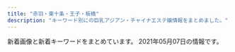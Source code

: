 ```yaml
---
title: "赤羽・東十条・王子・板橋"
description: "キーワード別にの巨乳アジアン・チャイナエステ嬢情報をまとめました。"
---
```


新着画像と新着キーワードをまとめています。
2021年05月07日の情報です。

<DmmAffiliateIns />
<KeywordTable
  shops={
    [
    {
        "keywords": {
            "88": 3,
            "98": 1,
            "89": 3,
            "87": 3,
            "\u30bb\u30af\u30b7\u30fc": 6
        },
        "name": "FLOWER",
        "img_links": [
            "http://esthe-japan.work/flower/upload/202004/1588153474.png"
        ],
        "station": "JR\u8d64\u7fbd\u99c5\u5357\u6539\u672d\u53e3(\u6771)",
        "url": "http://esthe-japan.work/flower/"
    },
    {
        "name": "Kiss you",
        "url": "http://kissyourelax.xyz/",
        "station": "JR\u8d64\u7fbd\u99c5",
        "keywords": {},
        "img_links": [
            "http://kissyourelax.xyz/uploads/190802/1-1ZP20P91YN.jpg",
            "http://kissyourelax.xyz/uploads/190514/1-1Z5140R044351.jpg",
            "http://kissyourelax.xyz/uploads/190422/1-1Z422144244F3.jpg",
            "http://kissyourelax.xyz/uploads/191213/1-19121315493M58.jpg",
            "http://kissyourelax.xyz/uploads/190802/1-1ZP20P930U4.jpg",
            "http://kissyourelax.xyz/uploads/190514/1-1Z5140R02A31.jpg",
            "http://kissyourelax.xyz/uploads/190426/1-1Z4261G1591I.jpg",
            "http://kissyourelax.xyz/uploads/190625/1-1Z625204313L6.jpg",
            "http://kissyourelax.xyz/uploads/200929/1-200929125F62K.jpg",
            "http://kissyourelax.xyz/uploads/190426/1-1Z4261G221600.jpg",
            "http://kissyourelax.xyz/uploads/190422/1-1Z42214343N22.jpg",
            "http://kissyourelax.xyz/uploads/190712/1-1ZG2111F3448.jpg",
            "http://kissyourelax.xyz/uploads/190426/1-1Z4261G229208.jpg",
            "http://kissyourelax.xyz/uploads/191129/1-191129154603T5.jpg",
            "http://kissyourelax.xyz/uploads/200812/1-200Q212540D24.jpg",
            "http://kissyourelax.xyz/uploads/191213/1-1912131550052E.jpg",
            "http://kissyourelax.xyz/img/s0.png",
            "http://kissyourelax.xyz/uploads/190712/1-1ZG2111A3147.jpg",
            "http://kissyourelax.xyz/uploads/200812/1-200Q2125423452.jpg",
            "http://kissyourelax.xyz/uploads/190625/1-1Z625203Q3N2.jpg",
            "http://kissyourelax.xyz/uploads/190422/1-1Z422143352a6.jpg",
            "http://kissyourelax.xyz/uploads/200929/1-200929125H1111.jpg",
            "http://kissyourelax.xyz/img/botton.jpg",
            "http://kissyourelax.xyz/uploads/190920/1-1Z9200Z645220.jpg"
        ]
    },
    {
        "url": "http://flower.este88.com/",
        "keywords": {},
        "img_links": [
            "http://flower.este88.com/i/images/access2.jpg",
            "http://flower.este88.com/gals/yuuna1.jpg",
            "http://flower.este88.com/i/images/access6.jpg",
            "http://flower.este88.com/images/m03.jpg",
            "http://flower.este88.com/images/m05.jpg",
            "http://flower.este88.com/images/dot.png",
            "http://flower.este88.com/images/m01.jpg",
            "http://flower.este88.com/gals/haruka1.jpg",
            "http://flower.este88.com/gals/riri1.jpg",
            "http://flower.este88.com/images/m02.jpg",
            "http://flower.este88.com/i/images/access7.jpg",
            "http://flower.este88.com/images/kp01.jpg",
            "http://flower.este88.com/gals/moe1.jpg",
            "http://flower.este88.com/i/images/access5.jpg",
            "http://flower.este88.com/i/images/access1.jpg",
            "http://flower.este88.com/images/m04.jpg",
            "http://flower.este88.com/i/images/access4.jpg",
            "http://flower.este88.com/images/img1.jpg",
            "http://flower.este88.com/i/images/access3.jpg",
            "http://flower.este88.com/gals/erika1.jpg",
            "http://flower.este88.com/gals/emi1.jpg"
        ],
        "name": "Flower",
        "station": "JR\u8d64\u7fbd\u99c5\u5357\u53e3"
    },
    {
        "url": "https://www.sinraku.work/",
        "keywords": {},
        "name": "\u5fc3\u697d",
        "station": "JR\u8d64\u7fbd\u99c5\u6771\u53e3",
        "img_links": [
            "https://www.sinraku.work/img/miho1.jpg",
            "https://www.sinraku.work/images/int2.png",
            "https://www.sinraku.work/images/rec.jpg",
            "https://www.sinraku.work/staff/miho.jpg",
            "https://www.sinraku.work/staff/rina.jpg",
            "https://www.sinraku.work/images/tel.png",
            "https://www.sinraku.work/staff/kai.jpg",
            "https://www.sinraku.work/images/tg.png",
            "https://www.sinraku.work/images/int1.jpg",
            "https://www.sinraku.work/images/menu/top.png",
            "https://www.sinraku.work/images/staff_t.jpg",
            "https://www.sinraku.work/images/news.jpg",
            "https://www.sinraku.work/images/sys.png",
            "https://www.sinraku.work/images/interior_t.jpg",
            "https://www.sinraku.work/img/kai1.jpg",
            "https://www.sinraku.work/images/menu/interior.png",
            "https://www.sinraku.work/staff/koko.jpg",
            "https://www.sinraku.work/images/menu/staff.png",
            "https://www.sinraku.work/images/time.jpg",
            "https://www.sinraku.work/img/koko1.jpg",
            "https://www.sinraku.work/img/rina1.jpg"
        ]
    },
    {
        "url": "http://www.cocosia.work/",
        "station": "JR\u8d64\u7fbd\u99c5\u897f\u53e3",
        "keywords": {
            "C": 15,
            "D": 10,
            "86": 8,
            "85": 2,
            "87": 6,
            "E": 6
        },
        "img_links": [
            "http://www.cocosia.work/img/int3.jpg",
            "http://www.cocosia.work/img/concept.jpg",
            "http://www.cocosia.work/staff/hina1.jpg",
            "http://www.cocosia.work/img/i_tel.png",
            "http://www.cocosia.work/img/bn_contact_sp.jpg",
            "http://www.cocosia.work/img/int1_sp.jpg",
            "http://www.cocosia.work/staff/yuyu.jpg",
            "http://www.cocosia.work/img/header_info.png",
            "http://www.cocosia.work/img/int1.jpg",
            "http://www.cocosia.work/staff/hina.jpg",
            "http://www.cocosia.work/img/bn_howto.jpg",
            "http://www.cocosia.work/img/concept_sp.jpg",
            "http://www.cocosia.work/staff/mao1.jpg",
            "http://www.cocosia.work/staff/rea1.jpg",
            "http://www.cocosia.work/staff/rea.jpg",
            "http://www.cocosia.work/staff/mika.jpg",
            "http://www.cocosia.work/img/int2.jpg",
            "http://www.cocosia.work/staff/riya.jpg",
            "http://www.cocosia.work/img/bn_contact.jpg",
            "http://www.cocosia.work/staff/yuyu1.jpg",
            "http://www.cocosia.work/staff/riya1.jpg",
            "http://www.cocosia.work/staff/mika1.jpg",
            "http://www.cocosia.work/staff/mao.jpg",
            "http://www.cocosia.work/img/int2_sp.jpg",
            "http://www.cocosia.work/img/int3_sp.jpg",
            "http://www.cocosia.work/img/bn_howto_sp.jpg"
        ],
        "name": "Cocosia \uff5e\u30b3\u30b3\u30b7\u30a2\uff5e"
    },
    {
        "name": "\u53f0\u6e7e\u30a2\u30ed\u30de",
        "station": "JR\u8d64\u7fbd\u99c5\u5357\u53e3",
        "url": "http://esthe-taiwanaroma.com/",
        "keywords": {},
        "img_links": [
            "http://esthe-taiwanaroma.com/img/topbg02.jpg",
            "http://esthe-taiwanaroma.com/img/sayaka.jpg",
            "http://esthe-taiwanaroma.com/img/head_img.png",
            "http://esthe-taiwanaroma.com/img/1purazuma.png",
            "http://esthe-taiwanaroma.com/img/corona-2.jpg",
            "http://esthe-taiwanaroma.com/img/reina3.jpg",
            "http://esthe-taiwanaroma.com/img/ami.jpg",
            "http://esthe-taiwanaroma.com/img/yuki.jpg",
            "http://esthe-taiwanaroma.com/img/sara2.jpg",
            "http://esthe-taiwanaroma.com/img/corona-3.jpg",
            "http://esthe-taiwanaroma.com/img/tel_img.png",
            "http://esthe-taiwanaroma.com/img/corona-5.jpg",
            "http://esthe-taiwanaroma.com/img/mask02.jpg",
            "http://esthe-taiwanaroma.com/img/2biore.png",
            "http://esthe-taiwanaroma.com/img/mask03.jpg",
            "http://esthe-taiwanaroma.com/img/kasumi.jpg",
            "http://esthe-taiwanaroma.com/img/mami03.png",
            "http://esthe-taiwanaroma.com/img/mask05.jpg",
            "http://esthe-taiwanaroma.com/img/mask04.jpg",
            "http://esthe-taiwanaroma.com/img/erika01.jpg",
            "http://esthe-taiwanaroma.com/img/mami.jpg",
            "http://esthe-taiwanaroma.com/img/anna.png",
            "http://esthe-taiwanaroma.com/img/hina.jpg",
            "http://esthe-taiwanaroma.com/img/4ugai.png",
            "http://esthe-taiwanaroma.com/img/3kenon.png",
            "http://esthe-taiwanaroma.com/img/corona-4.jpg",
            "http://esthe-taiwanaroma.com/img/mask01.jpg",
            "http://esthe-taiwanaroma.com/img/mizuho03.jpg",
            "http://esthe-taiwanaroma.com/img/sara002.jpg",
            "http://esthe-taiwanaroma.com/img/pagetop.png",
            "http://esthe-taiwanaroma.com/img/photo_01.jpg",
            "http://esthe-taiwanaroma.com/img/emi001.jpg"
        ]
    },
    {
        "img_links": [
            "http://lastpara.net/img/event/camp_top_02.jpg",
            "http://lastpara.net/image/cast/cast_286_1_s.jpg",
            "http://lastpara.net/image/cast/cast_286_1_l.jpg",
            "http://lastpara.net/image/cast/cast_262_1_l.jpg",
            "http://lastpara.net/image/cast/cast_259_1_s.jpg",
            "http://lastpara.net/image/cast/cast_255_1_l.jpg",
            "http://lastpara.net/img/recuit.png",
            "http://lastpara.net/image/cast/cast_259_1_l.jpg",
            "http://lastpara.net/img/news-ttl.jpg",
            "http://lastpara.net/image/cast/cast_261_1_l.jpg",
            "http://lastpara.net/image/cast/cast_265_1_l.jpg",
            "http://lastpara.net/image/cast/cast_256_1_l.jpg",
            "http://lastpara.net/image/cast/cast_287_1_l.jpg",
            "http://lastpara.net/image/cast/cast_263_1_s.jpg",
            "http://lastpara.net/image/cast/cast_263_1_l.jpg",
            "http://lastpara.net/image/cast/cast_256_1_s.jpg",
            "http://lastpara.net/image/cast/cast_265_1_s.jpg",
            "http://lastpara.net/image/cast/cast_287_1_s.jpg"
        ],
        "keywords": {
            "84": 4,
            "86": 4,
            "85": 9,
            "90": 2
        },
        "name": "Last Paradise \uff5e\u30e9\u30b9\u30c8\u30d1\u30e9\u30c0\u30a4\u30b9\uff5e",
        "url": "http://lastpara.net/",
        "station": "JR\u8d64\u7fbd\u99c5\u5357\u53e3"
    },
    {
        "url": "https://higashijujo-mensesthe.com/",
        "station": "JR\u6771\u5341\u6761\u99c5\u5317\u53e3",
        "name": "Love Sea",
        "keywords": {},
        "img_links": [
            "https://higashijujo-mensesthe.com/icon/line.png",
            "https://higashijujo-mensesthe.com/room/room-l4.jpg",
            "https://higashijujo-mensesthe.com/staff/satomi-s1.jpg",
            "https://higashijujo-mensesthe.com/2019/08/10/kimi-s1.jpg",
            "https://higashijujo-mensesthe.com/staff/runa-s1.jpg",
            "https://higashijujo-mensesthe.com/button/blog.png",
            "https://higashijujo-mensesthe.com/room/room-l1.jpg",
            "https://higashijujo-mensesthe.com/staff/lime-s1.jpg",
            "https://higashijujo-mensesthe.com/staff/rika-l1.jpg",
            "https://higashijujo-mensesthe.com/staff/lime-l1.jpg",
            "https://higashijujo-mensesthe.com/staff/kimi-l2.jpg",
            "https://higashijujo-mensesthe.com/menu/home.png",
            "https://higashijujo-mensesthe.com/menu/blog.png",
            "https://higashijujo-mensesthe.com/room/esthe2.jpg",
            "https://higashijujo-mensesthe.com/2020/02/29/lime-s1.jpg",
            "https://higashijujo-mensesthe.com/room/room-l3.jpg",
            "https://higashijujo-mensesthe.com/images/main1.jpg",
            "https://higashijujo-mensesthe.com/staff/rika-s1.jpg",
            "https://higashijujo-mensesthe.com/staff/kimi-s2.jpg",
            "https://higashijujo-mensesthe.com/images/camp.jpg",
            "https://higashijujo-mensesthe.com/staff/kimi-s1.jpg",
            "https://higashijujo-mensesthe.com/images/footer-l.png",
            "https://higashijujo-mensesthe.com/images/flower.png",
            "https://higashijujo-mensesthe.com/button/home.png",
            "https://higashijujo-mensesthe.com/icon/facebook.png",
            "https://higashijujo-mensesthe.com/room/room-l2.jpg",
            "https://higashijujo-mensesthe.com/menu/gallery.png",
            "https://higashijujo-mensesthe.com/2019/08/22/runa-s1.jpg",
            "https://higashijujo-mensesthe.com/icon/yelp.png",
            "https://higashijujo-mensesthe.com/staff/runa-l1.jpg",
            "https://higashijujo-mensesthe.com/staff/kimi-l1.jpg",
            "https://higashijujo-mensesthe.com/images/main-sp.jpg",
            "https://higashijujo-mensesthe.com/images/header3.png",
            "https://higashijujo-mensesthe.com/2019/08/23/satomi-s1.jpg",
            "https://higashijujo-mensesthe.com/staff/satomi-l1.jpg",
            "https://higashijujo-mensesthe.com/menu/friend.png",
            "https://higashijujo-mensesthe.com/icon/twitter.png",
            "https://higashijujo-mensesthe.com/images/footer-r.png",
            "https://higashijujo-mensesthe.com/room/esthe3.jpg",
            "https://higashijujo-mensesthe.com/2019/10/21/rika-s1.jpg",
            "https://higashijujo-mensesthe.com/button/staff.png",
            "https://higashijujo-mensesthe.com/room/esthe1.jpg",
            "https://higashijujo-mensesthe.com/images/qrcode.png",
            "https://higashijujo-mensesthe.com/menu/info.png",
            "https://higashijujo-mensesthe.com/images/clear.png"
        ]
    },
    {
        "keywords": {},
        "url": "http://www.roserelaxation.info/",
        "station": "JR\u8d64\u7fbd\u99c5\u5357\u53e3",
        "img_links": [
            "http://www.roserelaxation.info/upload/201808/thumb_dis/1535596152.jpg",
            "http://www.roserelaxation.info/upload/201712/thumb/1512155748.jpg",
            "http://www.roserelaxation.info/upload/201708/thumb_dis/1502280972.jpg",
            "http://www.roserelaxation.info/upload/202008/1598846272.jpg",
            "http://www.roserelaxation.info/upload/201712/thumb_dis/1512155748.jpg",
            "http://www.roserelaxation.info/upload/202007/thumb_dis/1594636355.jpg",
            "http://www.roserelaxation.info/upload/201807/1531195952.jpg",
            "http://www.roserelaxation.info/upload/201807/1531197286.jpg",
            "http://www.roserelaxation.info/upload/201712/1512155748.jpg",
            "http://www.roserelaxation.info/upload/201707/1499300573.jpg",
            "http://www.roserelaxation.info/upload/202007/thumb/1594636355.jpg",
            "http://www.roserelaxation.info/upload/202007/thumb_dis/1594636684.jpg",
            "http://www.roserelaxation.info/upload/202007/1594636246.jpg",
            "http://www.roserelaxation.info/upload/images/20171206_132851.jpg",
            "http://www.roserelaxation.info/upload/images/20170613_104732.jpg",
            "http://www.roserelaxation.info/upload/images/20171206_132919.jpg",
            "http://www.roserelaxation.info/upload/201708/1502280972.jpg",
            "http://www.roserelaxation.info/upload/201801/1517150493.jpg",
            "http://www.roserelaxation.info/upload/202007/thumb/1594636684.jpg",
            "http://www.roserelaxation.info/upload/201807/thumb/1531195547.jpg",
            "http://www.roserelaxation.info/upload/images/20170525_102731.jpg",
            "http://www.roserelaxation.info/upload/202007/thumb_dis/1594636322.jpg",
            "http://www.roserelaxation.info/upload/201807/1531195547.jpg",
            "http://www.roserelaxation.info/upload/201801/thumb_dis/1517150493.jpg",
            "http://www.roserelaxation.info/upload/images/20170706_091357.jpg",
            "http://www.roserelaxation.info/upload/202007/thumb_dis/1594636246.jpg",
            "http://www.roserelaxation.info/upload/images/20171214_032900.jpg",
            "http://www.roserelaxation.info/upload/202007/1594636355.jpg",
            "http://www.roserelaxation.info/upload/201807/thumb_dis/1531195547.jpg",
            "http://www.roserelaxation.info/upload/202007/1594636684.jpg",
            "http://www.roserelaxation.info/upload/images/20171206_133002.jpg",
            "http://www.roserelaxation.info/upload/images/20171206_132823.jpg",
            "http://www.roserelaxation.info/upload/201801/thumb/1517150493.jpg",
            "http://www.roserelaxation.info/upload/201807/thumb_dis/1531197286.jpg",
            "http://www.roserelaxation.info/upload/201807/thumb/1531195952.jpg",
            "http://www.roserelaxation.info/upload/202007/thumb/1594636246.jpg",
            "http://www.roserelaxation.info/upload/201807/thumb_dis/1531195952.jpg"
        ],
        "name": "Only one \uff5e\u30aa\u30f3\u30ea\u30fc\u30ef\u30f3\uff5e"
    },
    {
        "keywords": {
            "D": 8,
            "\u30bb\u30af\u30b7\u30fc": 3,
            "85": 2,
            "87": 8
        },
        "url": "http://www.goodtime.iesjp.com/",
        "station": "\u8d64\u7fbd\u5ca9\u6df5\u99c52\u756a\u51fa\u53e3",
        "img_links": [
            "http://www.goodtime.iesjp.com/photo_news/upimg/2288060497ed9031e6_0.jpg",
            "http://www.goodtime.iesjp.com/images/m-top-right01.jpg",
            "http://www.goodtime.iesjp.com/photo_news/upimg/1591860540114b630a_0.jpg",
            "http://www.goodtime.iesjp.com/images/m-top03.jpg",
            "http://www.goodtime.iesjp.com/files/004.jpg",
            "http://www.goodtime.iesjp.com/photo_news/upimg/22286608910ac9b0db_0.jpg",
            "http://www.goodtime.iesjp.com/photo_news/upimg/6226360739cbd5fa6e_0.jpg",
            "http://www.goodtime.iesjp.com/images/m-top-right03.jpg",
            "http://www.goodtime.iesjp.com/images/m-left.jpg",
            "http://www.goodtime.iesjp.com/photo_news/upimg/43415603819cc9fd0d_1.jpg",
            "http://www.goodtime.iesjp.com/images/m-top-right02.jpg",
            "http://www.goodtime.iesjp.com/images/m-right.jpg",
            "http://www.goodtime.iesjp.com/images/top-left01.jpg",
            "http://www.goodtime.iesjp.com/photo_news/upimg/529386029caabbb08f_0.jpg",
            "http://www.goodtime.iesjp.com/files/006.jpg",
            "http://www.goodtime.iesjp.com/images/call.png",
            "http://www.goodtime.iesjp.com/images/m-head.jpg",
            "http://www.goodtime.iesjp.com/files/007.jpg",
            "http://www.goodtime.iesjp.com/files/003.jpg",
            "http://www.goodtime.iesjp.com/images/m-top-right04.jpg",
            "http://www.goodtime.iesjp.com/files/001.jpg",
            "http://www.goodtime.iesjp.com/photo_news/upimg/20911603de0e3ad912_0.jpg",
            "http://www.goodtime.iesjp.com/images/m-top02.jpg",
            "http://www.goodtime.iesjp.com/images/m-yejiao.jpg"
        ],
        "name": "GOOD TIME"
    },
    {
        "station": "JR\u6771\u5341\u6761\u99c5\u5317\u53e3",
        "url": "http://shanshan-esthe.com/",
        "keywords": {
            "D": 2,
            "86": 2
        },
        "img_links": [
            "http://shanshan-esthe.com/img/st16.jpg",
            "http://shanshan-esthe.com/img/st14.jpg",
            "http://shanshan-esthe.com/img/sta14.jpg",
            "http://shanshan-esthe.com/img/no.png",
            "http://shanshan-esthe.com/img/sta0.jpg"
        ],
        "name": "\u9999\u9999"
    },
    {
        "station": "\u9ad8\u5cf6\u5e73\u99c5",
        "name": "Jessica",
        "url": "http://minming.work/",
        "keywords": {
            "D": 3,
            "88": 1,
            "\u4e73": 1,
            "86": 2
        },
        "img_links": [
            "http://minming.work/uploads/allimg/210222/1-2102221K144L3.png",
            "http://minming.work/uploads/210405/1-2104051H4034V.jpg",
            "http://minming.work/uploads/210405/1-2104051H30X20.jpg",
            "http://minming.work/uploads/210405/1-2104051H21N45.jpg"
        ]
    },
    {
        "station": "\u84ee\u6839\u99c5\u6771\u53e3",
        "url": "http://www.l-yuri.work/",
        "img_links": [
            "http://www.l-yuri.work/img/rina1.jpg",
            "http://www.l-yuri.work/staff/rina.jpg",
            "http://www.l-yuri.work/images/int1.png",
            "http://www.l-yuri.work/staff/miki.jpg",
            "http://www.l-yuri.work/images/tg.jpg",
            "http://www.l-yuri.work/img/emi1.jpg",
            "http://www.l-yuri.work/images/tel.jpg",
            "http://www.l-yuri.work/images/3.png",
            "http://www.l-yuri.work/images/mobile.jpg",
            "http://www.l-yuri.work/img/miki1.jpg",
            "http://www.l-yuri.work/staff/kaori.jpg",
            "http://www.l-yuri.work/images/h_line.jpg",
            "http://www.l-yuri.work/images/s1.png",
            "http://www.l-yuri.work/images/int2.png",
            "http://www.l-yuri.work/staff/aki.jpg",
            "http://www.l-yuri.work/images/staff_t.jpg",
            "http://www.l-yuri.work/images/4.png",
            "http://www.l-yuri.work/images/sys.png",
            "http://www.l-yuri.work/img/aki1.jpg",
            "http://www.l-yuri.work/images/head.jpg",
            "http://www.l-yuri.work/img/kaori1.jpg",
            "http://www.l-yuri.work/images/interior_t.jpg",
            "http://www.l-yuri.work/images/1.png",
            "http://www.l-yuri.work/staff/emi.jpg",
            "http://www.l-yuri.work/images/5.png",
            "http://www.l-yuri.work/images/news.png",
            "http://www.l-yuri.work/images/2.png"
        ],
        "keywords": {},
        "name": "\u767e\u5408"
    },
    {
        "name": "\u767e\u5408",
        "station": "JR\u6771\u5341\u6761\u99c5\u5317\u53e3",
        "url": "http://yuri.msa.jp/",
        "img_links": [
            "http://yuri.msa.jp/images/top1.jpg",
            "http://yuri.msa.jp/images/s_info.png",
            "http://yuri.msa.jp/layer/images/top.jpg",
            "http://yuri.msa.jp/layer/images/top/top_06.jpg",
            "http://yuri.msa.jp/images/staff_02.jpg",
            "http://yuri.msa.jp/images/ser4.jpg",
            "http://yuri.msa.jp/images/staff_06.jpg",
            "http://yuri.msa.jp/layer/images/top/top_01.jpg",
            "http://yuri.msa.jp/images/ser3.jpg",
            "http://yuri.msa.jp/images/wenzi-staff.png",
            "http://yuri.msa.jp/images/staff_03.jpg",
            "http://yuri.msa.jp/layer/images/top/top_03.jpg",
            "http://yuri.msa.jp/layer/images/top/top_05.jpg",
            "http://yuri.msa.jp/layer/images/top/top_02.jpg",
            "http://yuri.msa.jp/images/1.jpg",
            "http://yuri.msa.jp/images/ser2.jpg",
            "http://yuri.msa.jp/images/staff_01.jpg",
            "http://yuri.msa.jp/images/staff_bj4.png",
            "http://yuri.msa.jp/images/ser1.jpg",
            "http://yuri.msa.jp/images/staff_bj1.png",
            "http://yuri.msa.jp/layer/images/top/top_08.png",
            "http://yuri.msa.jp/images/top2.jpg",
            "http://yuri.msa.jp/images/staff_04.jpg",
            "http://yuri.msa.jp/images/s_service.png",
            "http://yuri.msa.jp/images/info.png",
            "http://yuri.msa.jp/layer/images/top/top_04.jpg"
        ],
        "keywords": {
            "85": 3,
            "83": 3,
            "86": 3,
            "84": 3
        }
    },
    {
        "keywords": {
            "87": 1,
            "85": 2,
            "C": 1,
            "D": 3
        },
        "name": "\u7e01\u697d",
        "url": "http://figret.xyz/",
        "img_links": [
            "http://figret.xyz/uploads/210501/1-2105011FK05b.jpg",
            "http://figret.xyz/uploads/200520/1-200520100430557.jpg",
            "http://figret.xyz/static/picture/bar-news.png",
            "http://figret.xyz/static/picture/info1.jpg",
            "http://figret.xyz/static/picture/bar-infomation.png",
            "http://figret.xyz/static/picture/girls-bar.png",
            "http://figret.xyz/uploads/200520/1-200520094144146.jpg",
            "http://figret.xyz/static/picture/bar-inte.png",
            "http://figret.xyz/uploads/200520/1-200520100455411.jpg",
            "http://figret.xyz/static/picture/info2.jpg",
            "http://figret.xyz/static/picture/info_text.jpg",
            "http://figret.xyz/static/picture/bar-girls.png"
        ],
        "station": "JR\u5341\u6761\u99c5\u5357\u53e3"
    },
    {
        "name": "Darling \uff5e\u30c0\u30fc\u30ea\u30f3\uff5e",
        "keywords": {
            "86": 1,
            "87": 4,
            "D": 5
        },
        "img_links": [
            "http://www.darling.esjp.info/img/nav-006.png",
            "http://www.darling.esjp.info/img/nav-002.png",
            "http://www.darling.esjp.info/img/stt.jpg",
            "http://www.darling.esjp.info/img/tel.png",
            "http://www.darling.esjp.info/files/002.jpg",
            "http://www.darling.esjp.info/files/001.jpg",
            "http://www.darling.esjp.info/img/nav-003.png",
            "http://www.darling.esjp.info/img/nav-001.png",
            "http://www.darling.esjp.info/img/nav-004.png",
            "http://www.darling.esjp.info/img/top01.png",
            "http://www.darling.esjp.info/img/stb.jpg",
            "http://www.darling.esjp.info/files/007.jpg",
            "http://www.darling.esjp.info/files/003.jpg",
            "http://www.darling.esjp.info/img/nav-005.png",
            "http://www.darling.esjp.info/files/008.jpg"
        ],
        "url": "http://www.darling.esjp.info/",
        "station": "JR\u8d64\u7fbd\u99c5\u5357\u53e3"
    },
    {
        "img_links": [
            "http://www.e-baby.work/img/all/icon2.png",
            "http://www.e-baby.work/staff/haru1.jpg",
            "http://www.e-baby.work/staff/karen1.jpg",
            "http://www.e-baby.work/staff/rina1.jpg",
            "http://www.e-baby.work/staff/yuka1.jpg",
            "http://www.e-baby.work/staff/maya1.jpg",
            "http://www.e-baby.work/staff/kumi1.jpg",
            "http://www.e-baby.work/img/all/loader.png",
            "http://www.e-baby.work/staff/kumic.jpg"
        ],
        "name": "\u30a2\u30a4\u30ea\u30b9",
        "station": "JR\u8d64\u7fbd\u99c5\u6771\u53e3",
        "url": "http://www.e-baby.work/",
        "keywords": {
            "D": 3,
            "89": 1,
            "87": 1,
            "E": 2,
            "84": 1,
            "86": 2,
            "85": 1,
            "C": 1
        }
    },
    {
        "keywords": {},
        "url": "https://nippori-massage.com/",
        "station": "\u5c3e\u4e45\u99c5",
        "img_links": [
            "https://nippori-massage.com/line/10min-coupon.png",
            "https://nippori-massage.com/images/header3.png",
            "https://nippori-massage.com//icon/facebook.png",
            "https://nippori-massage.com/staff/sakura-s1.jpg",
            "https://nippori-massage.com/room/room-l1.jpg",
            "https://nippori-massage.com/images/esthe3.jpg",
            "https://scdn.line-apps.com/n/line_add_friends/btn/ja.png",
            "https://nippori-massage.com/room/room-l4.jpg",
            "https://nippori-massage.com/images/clear.png",
            "https://nippori-massage.com/images/esthe4.jpg",
            "https://nippori-massage.com/images/qrcode.png",
            "https://nippori-massage.com/icon/line.png",
            "https://nippori-massage.com/images/obi.jpg",
            "https://nippori-massage.com/icon/twitter.png",
            "https://nippori-massage.com/images/main1.jpg",
            "https://nippori-massage.com/footer/footer-line.png",
            "https://nippori-massage.com/room/room-l2.jpg",
            "https://nippori-massage.com/staff/sakura-l1.jpg",
            "https://nippori-massage.com/footer/footer-tel.png",
            "https://nippori-massage.com/images/esthe1.jpg",
            "https://nippori-massage.com/mens-esthe/2021/04/15/sakura-s1.jpg",
            "https://nippori-massage.com/line/line-qr.png",
            "https://nippori-massage.com/footer/footer-staff.png",
            "https://nippori-massage.com/icon/yelp.png",
            "https://nippori-massage.com/images/line_friend.png",
            "https://nippori-massage.com/images/main-sp.jpg",
            "https://nippori-massage.com/icon/facebook.png",
            "https://nippori-massage.com/room/room-l3.jpg",
            "https://nippori-massage.com/images/esthe2.jpg"
        ],
        "name": "\u56de\u697d\u82d1"
    },
    {
        "keywords": {
            "86": 4,
            "84": 2,
            "82": 2,
            "87": 2
        },
        "station": "JR\u8d64\u7fbd\u99c5\u6771\u53e3",
        "img_links": [
            "http://angel-aroma.net/img/sta2.jpg",
            "http://angel-aroma.net/img/sta3.jpg",
            "http://angel-aroma.net/img/m10.jpg",
            "http://angel-aroma.net/img/m4.jpg",
            "http://angel-aroma.net/img/m30.jpg",
            "http://angel-aroma.net/img/sta6.jpg",
            "http://angel-aroma.net/img/sta5.jpg",
            "http://angel-aroma.net/img/m6.jpg",
            "http://angel-aroma.net/img/m2.jpg",
            "http://angel-aroma.net/img/sta1.jpg",
            "http://angel-aroma.net/img/m1.jpg",
            "http://angel-aroma.net/img/m20.jpg",
            "http://angel-aroma.net/img/qr.jpg",
            "http://angel-aroma.net/img/top.jpg",
            "http://angel-aroma.net/img/stafft.jpg",
            "http://angel-aroma.net/img/m5.jpg",
            "http://angel-aroma.net/img/no.png",
            "http://angel-aroma.net/img/m3.jpg"
        ],
        "url": "http://angel-aroma.net/",
        "name": "\u30c0\u30fc\u30ea\u30f3"
    },
    {
        "station": "JR\u8d64\u7fbd\u99c5\u6771\u53e3",
        "img_links": [
            "http://www.kaen.relaxmens.com/files/006.jpg",
            "http://www.kaen.relaxmens.com/files/007.jpg",
            "http://www.kaen.relaxmens.com/files/005.jpg",
            "http://www.kaen.relaxmens.com/images/acc4.jpg",
            "http://www.kaen.relaxmens.com/images/sp_top.jpg",
            "http://www.kaen.relaxmens.com/images/tit_therapist.png",
            "http://www.kaen.relaxmens.com/images/sp_tit_therapist.png",
            "http://www.kaen.relaxmens.com/files/002.jpg",
            "http://www.kaen.relaxmens.com/images/tit_new.png",
            "http://www.kaen.relaxmens.com/images/acc5.jpg",
            "http://www.kaen.relaxmens.com/images/img_tel.png",
            "http://www.kaen.relaxmens.com/images/maining.jpg",
            "http://www.kaen.relaxmens.com/images/acc3.jpg",
            "http://www.kaen.relaxmens.com/files/008.jpg",
            "http://www.kaen.relaxmens.com/images/acc2.jpg",
            "http://www.kaen.relaxmens.com/images/acc1.jpg",
            "http://www.kaen.relaxmens.com/files/001.jpg",
            "http://www.kaen.relaxmens.com/images/kanban.jpg",
            "http://www.kaen.relaxmens.com/files/009.jpg",
            "http://www.kaen.relaxmens.com/images/top.jpg",
            "http://www.kaen.relaxmens.com/images/sp_tit_new.png"
        ],
        "url": "http://www.kaen.relaxmens.com/",
        "name": "\u83ef\u8276",
        "keywords": {
            "E": 6,
            "C": 30,
            "86": 6,
            "85": 30,
            "87": 6,
            "D": 6
        }
    },
    {
        "url": "https://wagaya.xyz.mn/",
        "img_links": [
            "https://wagaya.xyz.mn/photos/sites/56/2021/04/2021041205512961.jpg",
            "https://wagaya.xyz.mn/images/mobile.jpg",
            "https://wagaya.xyz.mn/photos/sites/56/2021/04/2021041205512892.jpg",
            "https://wagaya.xyz.mn/images/s_staff.png",
            "https://wagaya.xyz.mn/photos/sites/56/2021/04/202104050602539.jpg",
            "https://wagaya.xyz.mn/photos/sites/56/2021/04/2021040506054956.jpg",
            "https://wagaya.xyz.mn/images/s_news.png",
            "https://wagaya.xyz.mn/images/top.jpg",
            "https://wagaya.xyz.mn/images/nbj1.png"
        ],
        "keywords": {
            "C": 11,
            "85": 10,
            "86": 5,
            "D": 20,
            "83": 5
        },
        "name": "\u6211\u304c\u5bb6",
        "station": "JR\u738b\u5b50\u99c5\u4e2d\u592e\u53e3"
    },
    {
        "station": "JR\u738b\u5b50\u99c5\u5317\u53e3",
        "name": "\u7f8e\u5065",
        "url": "http://oji.pink/",
        "keywords": {
            "C": 15
        },
        "img_links": [
            "http://oji.pink/images/1.png",
            "http://oji.pink/images/g5.jpg",
            "http://oji.pink/images/r3.jpg",
            "http://oji.pink/images/g0.jpg",
            "http://oji.pink/images/r1.jpg",
            "http://oji.pink/images/aki.jpg",
            "http://oji.pink/images/g2.jpg",
            "http://oji.pink/images/g1.jpg",
            "http://oji.pink/images/new1.jpg",
            "http://oji.pink/images/g7.jpg",
            "http://oji.pink/images/top.jpg",
            "http://oji.pink/images/zi_staff.png",
            "http://oji.pink/images/3.png",
            "http://oji.pink/images/yuki.jpg",
            "http://oji.pink/images/r4.jpg",
            "http://oji.pink/images/r2.jpg",
            "http://oji.pink/images/mobile.jpg",
            "http://oji.pink/images/zi_link.png"
        ]
    }
]
}
/>
<DmmAffiliateScript />
